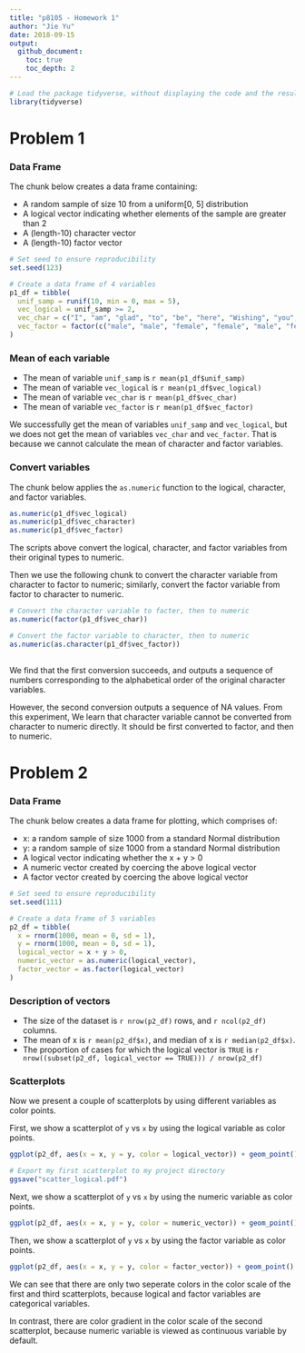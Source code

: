 ```yaml
---
title: "p8105 - Homework 1"
author: "Jie Yu"
date: 2018-09-15
output: 
  github_document:
    toc: true
    toc_depth: 2
---
```



```r
# Load the package tidyverse, without displaying the code and the result
library(tidyverse)
```


# Problem 1

### Data Frame

The chunk below creates a data frame containing:

* A random sample of size 10 from a uniform[0, 5] distribution
* A logical vector indicating whether elements of the sample are greater than 2
* A (length-10) character vector
* A (length-10) factor vector

```r
# Set seed to ensure reproducibility
set.seed(123)  

# Create a data frame of 4 variables
p1_df = tibble(
  unif_samp = runif(10, min = 0, max = 5),
  vec_logical = unif_samp >= 2, 
  vec_char = c("I", "am", "glad", "to", "be", "here", "Wishing", "you", "happiness", "always"),
  vec_factor = factor(c("male", "male", "female", "female", "male", "female", "female", "male", "female", "female"))
)

```


### Mean of each variable 

* The mean of variable `unif_samp` is `r mean(p1_df$unif_samp)`
* The mean of variable `vec_logical` is `r mean(p1_df$vec_logical)`
* The mean of variable `vec_char` is `r mean(p1_df$vec_char)`
* The mean of variable `vec_factor` is `r mean(p1_df$vec_factor)`

We successfully get the mean of variables `unif_samp` and `vec_logical`, but we does not get the mean of variables `vec_char` and `vec_factor`. That is because we cannot calculate the mean of character and factor variables.


###  Convert variables

The chunk below applies the `as.numeric` function to the logical, character, and factor variables.

```r
as.numeric(p1_df$vec_logical)
as.numeric(p1_df$vec_character)
as.numeric(p1_df$vec_factor)

```

The scripts above convert the logical, character, and factor variables from their original types to numeric. 


Then we use the following chunk to convert the character variable from character to factor to numeric; similarly, convert the factor variable from factor to character to numeric. 

```r
# Convert the character variable to facter, then to numeric
as.numeric(factor(p1_df$vec_char))   

# Convert the factor variable to character, then to numeric
as.numeric(as.character(p1_df$vec_factor))
                         

```

We find that the first conversion succeeds, and outputs a sequence of numbers corresponding to the alphabetical order of the original character variables.

However, the second conversion outputs a sequence of NA values. From this experiment, We learn that character variable cannot be converted from character to numeric directly. It should be first converted to factor, and then to numeric. 



# Problem 2

### Data Frame

The chunk below creates a data frame for plotting, which comprises of:

* x: a random sample of size 1000 from a standard Normal distribution
* y: a random sample of size 1000 from a standard Normal distribution
* A logical vector indicating whether the x + y > 0
* A numeric vector created by coercing the above logical vector
* A factor vector created by coercing the above logical vector

```r
# Set seed to ensure reproducibility
set.seed(111)  

# Create a data frame of 5 variables
p2_df = tibble(
  x = rnorm(1000, mean = 0, sd = 1),
  y = rnorm(1000, mean = 0, sd = 1),
  logical_vector = x + y > 0, 
  numeric_vector = as.numeric(logical_vector),
  factor_vector = as.factor(logical_vector)
)
```


### Description of vectors

* The size of the dataset is `r nrow(p2_df)` rows, and `r ncol(p2_df)` columns. 
* The mean of x is `r mean(p2_df$x)`, and median of x is `r median(p2_df$x)`. 
* The proportion of cases for which the logical vector is `TRUE` is `r nrow((subset(p2_df, logical_vector == TRUE))) / nrow(p2_df)`


### Scatterplots
Now we present a couple of scatterplots by using different variables as color points.

First, we show a scatterplot of `y` vs `x` by using the logical variable as color points.

```r
ggplot(p2_df, aes(x = x, y = y, color = logical_vector)) + geom_point()

# Export my first scatterplot to my project directory
ggsave("scatter_logical.pdf")
```

Next, we show a scatterplot of `y` vs `x` by using the numeric variable as color points.

```r
ggplot(p2_df, aes(x = x, y = y, color = numeric_vector)) + geom_point()
```

Then, we show a scatterplot of `y` vs `x` by using the factor variable as color points.

```r
ggplot(p2_df, aes(x = x, y = y, color = factor_vector)) + geom_point()
```

We can see that there are only two seperate colors in the color scale of the first and third scatterplots, because logical and factor variables are categorical variables.

In contrast, there are color gradient in the color scale of the second scatterplot, because numeric variable is viewed as continuous variable by default.



